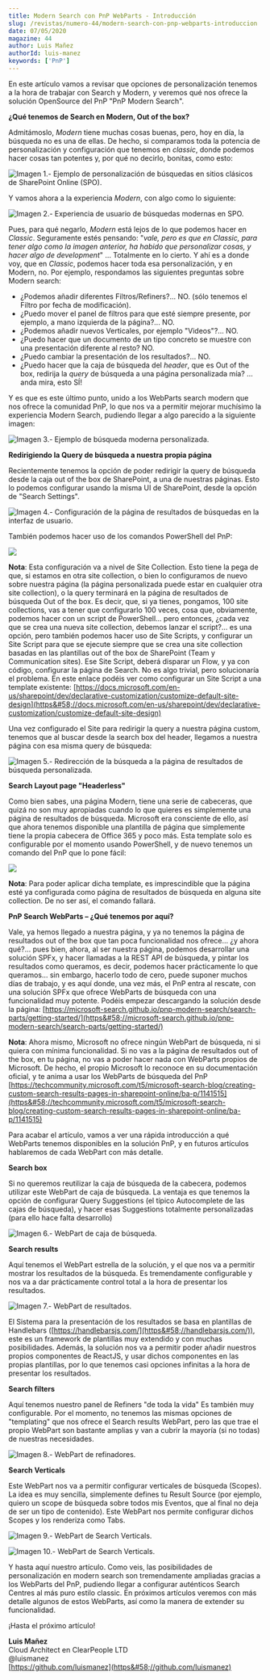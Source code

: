 ```yaml
---
title: Modern Search con PnP WebParts - Introducción
slug: /revistas/numero-44/modern-search-con-pnp-webparts-introduccion
date: 07/05/2020
magazine: 44
author: Luis Mañez
authorId: luis-manez
keywords: ['PnP']
---
```



<ArticleHeader frontmatter={props.pageContext.frontmatter} />



​En este artículo vamos a revisar que opciones de personalización tenemos a la hora de trabajar con Search y Modern, y veremos qué nos ofrece la solución OpenSource del PnP "PnP Modern Search".

**¿Qué tenemos de Search en Modern, Out of the box?**

Admitámoslo, *Modern* tiene muchas cosas buenas, pero, hoy en día, la búsqueda no es una de ellas. De hecho, si comparamos toda la potencia de personalización y configuración que tenemos en *classic*, donde podemos hacer cosas tan potentes y, por qué no decirlo, bonitas, como esto:

![Imagen 1.- Ejemplo de personalización de búsquedas en sitios clásicos de SharePoint Online (SPO).](../../../images/numero44/modern-search-con-pnp-webparts-introduccion/image1.png)

Y vamos ahora a la experiencia *Modern*, con algo como lo siguiente:

![Imagen 2.- Experiencia de usuario de búsquedas modernas en SPO.](../../../images/numero44/modern-search-con-pnp-webparts-introduccion/image2.png)

Pues, para qué negarlo, *Modern* está lejos de lo que podemos hacer en *Classic*. Seguramente estés pensando: "*vale, pero es que en Classic, para tener algo como la imagen anterior, ha habido que personalizar cosas, y hacer algo de development*" … Totalmente en lo cierto. Y ahí es a donde voy, que en *Classic*, podemos hacer toda esa personalización, y en Modern, no. Por ejemplo, respondamos las siguientes preguntas sobre Modern search:

- ¿Podemos añadir diferentes Filtros/Refiners?... NO. (sólo tenemos el Filtro por fecha de modificación).
- ¿Puedo mover el panel de filtros para que esté siempre presente, por ejemplo, a mano izquierda de la página?... NO.
- ¿Podemos añadir nuevos Verticales, por ejemplo "Videos"?... NO.
- ¿Puedo hacer que un documento de un tipo concreto se muestre con una presentación diferente al resto? NO.
- ¿Puedo cambiar la presentación de los resultados?... NO.
- ¿Puedo hacer que la caja de búsqueda del *header*, que es Out of the box, redirija la *query* de búsqueda a una página personalizada mía? … anda mira, esto SÍ!


Y es que es este último punto, unido a los WebParts search modern que nos ofrece la comunidad PnP, lo que nos va a permitir mejorar muchísimo la experiencia Modern Search, pudiendo llegar a algo parecido a la siguiente imagen:

![Imagen 3.- Ejemplo de búsqueda moderna personalizada.](../../../images/numero44/modern-search-con-pnp-webparts-introduccion/image3.png)

**Redirigiendo la Query de búsqueda a nuestra propia página**

Recientemente tenemos la opción de poder redirigir la query de búsqueda desde la caja out of the box de SharePoint, a una de nuestras páginas. Esto lo podemos configurar usando la misma UI de SharePoint, desde la opción de "Search Settings".

![Imagen 4.- Configuración de la página de resultados de búsquedas en la interfaz de usuario.](../../../images/numero44/modern-search-con-pnp-webparts-introduccion/image4.png)

También podemos hacer uso de los comandos PowerShell del PnP:

![](../../../images/numero44/modern-search-con-pnp-webparts-introduccion/image5.png)

**Nota**: Esta configuración va a nivel de Site Collection. Esto tiene la pega de que, si estamos en otra site collection, o bien lo configuramos de nuevo sobre nuestra página (la página personalizada puede estar en cualquier otra site collection), o la query terminará en la página de resultados de búsqueda Out of the box. Es decir, que, si ya tienes, pongamos, 100 site collections, vas a tener que configurarlo 100 veces, cosa que, obviamente, podemos hacer con un script de PowerShell… pero entonces, ¿cada vez que se crea una nueva site collection, debemos lanzar el script?... es una opción, pero también podemos hacer uso de Site Scripts, y configurar un Site Script para que se ejecute siempre que se crea una site collection basadas en las plantillas out of the box de SharePoint (Team y Communication sites). Ese Site Script, deberá disparar un Flow, y ya con código, configurar la página de Search. No es algo trivial, pero solucionaría el problema. En este enlace podéis ver como configurar un Site Script a una template existente: [https://docs.microsoft.com/en-us/sharepoint/dev/declarative-customization/customize-default-site-design](https&#58;//docs.microsoft.com/en-us/sharepoint/dev/declarative-customization/customize-default-site-design)

Una vez configurado el Site para redirigir la query a nuestra página custom, tenemos que al buscar desde la search box del header, llegamos a nuestra página con esa misma query de búsqueda:​

![Imagen 5.- Redirección de la búsqueda a la página de resultados de búsqueda personalizada.](../../../images/numero44/modern-search-con-pnp-webparts-introduccion/image6.png)



**Search Layout page "Headerless"**

Como bien sabes, una página Modern, tiene una serie de cabeceras, que quizá no son muy apropiadas cuando lo que quieres es simplemente una página de resultados de búsqueda. Microsoft era consciente de ello, así que ahora tenemos disponible una plantilla de página que simplemente tiene la propia cabecera de Office 365 y poco más. Esta template solo es configurable por el momento usando PowerShell, y de nuevo tenemos un comando del PnP que lo pone fácil:

![](../../../images/numero44/modern-search-con-pnp-webparts-introduccion/image7.png)

**Nota**: Para poder aplicar dicha template, es imprescindible que la página esté ya configurada como página de resultados de búsqueda en alguna site collection. De no ser así, el comando fallará.

**PnP Search WebParts – ¿Qué tenemos por aquí?**

Vale, ya hemos llegado a nuestra página, y ya no tenemos la página de resultados out of the box que tan poca funcionalidad nos ofrece… ¿y ahora qué?... pues bien, ahora, al ser nuestra página, podemos desarrollar una solución SPFx, y hacer llamadas a la REST API de búsqueda, y pintar los resultados como queramos, es decir, podemos hacer prácticamente lo que queramos… sin embargo, hacerlo todo de cero, puede suponer muchos días de trabajo, y es aquí donde, una vez más, el PnP entra al rescate, con una solución SPFx que ofrece WebParts de búsqueda con una funcionalidad muy potente. Podéis empezar descargando la solución desde la página: [https://microsoft-search.github.io/pnp-modern-search/search-parts/getting-started/](https&#58;//microsoft-search.github.io/pnp-modern-search/search-parts/getting-started/)

**Nota**: Ahora mismo, Microsoft no ofrece ningún WebPart de búsqueda, ni si quiera con mínima funcionalidad. Si no vas a la página de resultados out of the box, en tu página, no vas a poder hacer nada con WebParts propios de Microsoft. De hecho, el propio Microsoft lo reconoce en su documentación oficial, y te anima a usar los WebParts de búsqueda del PnP [https://techcommunity.microsoft.com/t5/microsoft-search-blog/creating-custom-search-results-pages-in-sharepoint-online/ba-p/1141515](https&#58;//techcommunity.microsoft.com/t5/microsoft-search-blog/creating-custom-search-results-pages-in-sharepoint-online/ba-p/1141515)

Para acabar el artículo, vamos a ver una rápida introducción a qué WebParts tenemos disponibles en la solución PnP, y en futuros artículos hablaremos de cada WebPart con más detalle.

**Search box**

Si no queremos reutilizar la caja de búsqueda de la cabecera, podemos utilizar este WebPart de caja de búsqueda. La ventaja es que tenemos la opción de configurar Query Suggestions (el típico Autocomplete de las cajas de búsqueda), y hacer esas Suggestions totalmente personalizadas (para ello hace falta desarrollo)

![Imagen 6.- WebPart de caja de búsqueda.](../../../images/numero44/modern-search-con-pnp-webparts-introduccion/image8.png)

**Search results**

Aquí tenemos el WebPart estrella de la solución, y el que nos va a permitir mostrar los resultados de la búsqueda. Es tremendamente configurable y nos va a dar prácticamente control total a la hora de presentar los resultados.

![Imagen 7.- WebPart de resultados.](../../../images/numero44/modern-search-con-pnp-webparts-introduccion/image9.png)

El Sistema para la presentación de los resultados se basa en plantillas de Handlebars ([https://handlebarsjs.com/](https&#58;//handlebarsjs.com/)), este es un framework de plantillas muy extendido y con muchas posibilidades. Además, la solución nos va a permitir poder añadir nuestros propios componentes de ReactJS, y usar dichos componentes en las propias plantillas, por lo que tenemos casi opciones infinitas a la hora de presentar los resultados.

**Search filters**

Aquí tenemos nuestro panel de Refiners "de toda la vida" Es también muy configurable. Por el momento, no tenemos las mismas opciones de "templating" que nos ofrece el Search results WebPart, pero las que trae el propio WebPart son bastante amplias y van a cubrir la mayoría (si no todas) de nuestras necesidades.

![Imagen 8.- WebPart de refinadores.](../../../images/numero44/modern-search-con-pnp-webparts-introduccion/image10.png)

**Search Verticals**

Este WebPart nos va a permitir configurar verticales de búsqueda (Scopes). La idea es muy sencilla, simplemente defines tu Result Source (por ejemplo, quiero un scope de búsqueda sobre todos mis Eventos, que al final no deja de ser un tipo de contenido). Este WebPart nos permite configurar dichos Scopes y los renderiza como Tabs.

![Imagen 9.- WebPart de Search Verticals.](../../../images/numero44/modern-search-con-pnp-webparts-introduccion/image11.png)

![Imagen 10.- WebPart de Search Verticals.](../../../images/numero44/modern-search-con-pnp-webparts-introduccion/image12.png)

Y hasta aquí nuestro artículo. Como veis, las posibilidades de personalización en modern search son tremendamente ampliadas gracias a los WebParts del PnP, pudiendo llegar a configurar auténticos Search Centres al más puro estilo classic. En próximos artículos veremos con más detalle algunos de estos WebParts, así como la manera de extender su funcionalidad.

¡Hasta el próximo artículo!



**Luis Mañez** <br />
Cloud Architect en ClearPeople LTD <br />
 @luismanez <br />
 [https://github.com/luismanez](https&#58;//github.com/luismanez) <br />